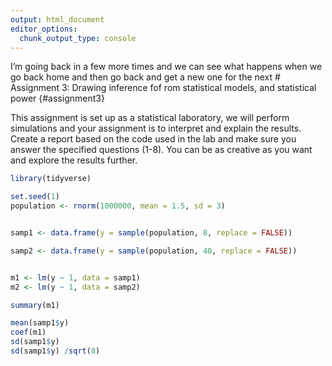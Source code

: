 ```yaml
---
output: html_document
editor_options: 
  chunk_output_type: console
---
```

I’m going back in a few more times and we can see what happens when we go back home and then go back and get a new one for the next # Assignment 3: Drawing inference fof rom statistical models, and statistical power {#assignment3}

This assignment is set up as a statistical laboratory, we will perform simulations and your assignment is to interpret and explain the results. Create a report based on the code used in the lab and make sure you answer the specified questions (1-8). You can be as creative as you want and explore the results further. 

```r
library(tidyverse)

set.seed(1)
population <- rnorm(1000000, mean = 1.5, sd = 3)


samp1 <- data.frame(y = sample(population, 8, replace = FALSE))

samp2 <- data.frame(y = sample(population, 40, replace = FALSE))


m1 <- lm(y ~ 1, data = samp1)
m2 <- lm(y ~ 1, data = samp2)

summary(m1)
```
```r
mean(samp1$y)
coef(m1)
sd(samp1$y)
sd(samp1$y) /sqrt(8)
```


